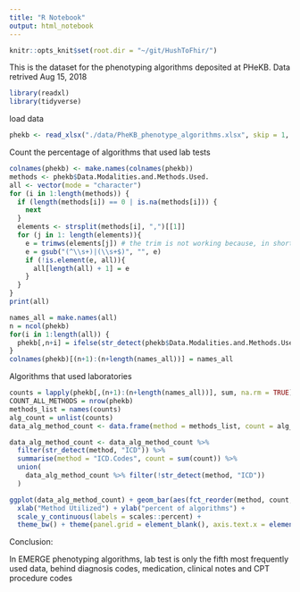 ```yaml
---
title: "R Notebook"
output: html_notebook
---
```


```r
knitr::opts_knit$set(root.dir = "~/git/HushToFhir/")
```

This is the dataset for the phenotyping algorithms deposited at PHeKB.
Data retrived Aug 15, 2018

```r
library(readxl)
library(tidyverse)
```

load data
```r
phekb <- read_xlsx("./data/PheKB_phenotype_algorithms.xlsx", skip = 1, col_names = TRUE, sheet = 1)
```

Count the percentage of algorithms that used lab tests
```r
colnames(phekb) <- make.names(colnames(phekb))
methods <- phekb$Data.Modalities.and.Methods.Used.
all <- vector(mode = "character")
for (i in 1:length(methods)) {
  if (length(methods[i]) == 0 | is.na(methods[i])) {
    next
  }
  elements <- strsplit(methods[i], ",")[[1]]
  for (j in 1: length(elements)){
    e = trimws(elements[j]) # the trim is not working because, in short, there are different codings for space. 
    e = gsub("(^\\s+)|(\\s+$)", "", e)
    if (!is.element(e, all)){
      all[length(all) + 1] = e
    }
  }
}
print(all)
```

```r
names_all = make.names(all)
n = ncol(phekb)
for(i in 1:length(all)) {
  phekb[,n+i] = ifelse(str_detect(phekb$Data.Modalities.and.Methods.Used., all[i]), 1, 0)
}
colnames(phekb)[(n+1):(n+length(names_all))] = names_all
```

Algorithms that used laboratories
```r
counts = lapply(phekb[,(n+1):(n+length(names_all))], sum, na.rm = TRUE)
COUNT_ALL_METHODS = nrow(phekb)
methods_list = names(counts)
alg_count = unlist(counts)
data_alg_method_count <- data.frame(method = methods_list, count = alg_count)

data_alg_method_count <- data_alg_method_count %>% 
  filter(str_detect(method, "ICD")) %>% 
  summarise(method = "ICD.Codes", count = sum(count)) %>%
  union(
    data_alg_method_count %>% filter(!str_detect(method, "ICD"))
  )

ggplot(data_alg_method_count) + geom_bar(aes(fct_reorder(method, count, .desc = TRUE), count/COUNT_ALL_METHODS), stat = "identity", fill = "black") + 
  xlab("Method Utilized") + ylab("percent of algorithms") +
  scale_y_continuous(labels = scales::percent) +
  theme_bw() + theme(panel.grid = element_blank(), axis.text.x = element_text(angle = 45, vjust = 0.5))
```

Conclusion:

In EMERGE phenotyping algorithms, lab test is only the fifth most frequently used data, behind diagnosis codes, medication, clinical notes and CPT procedure codes
